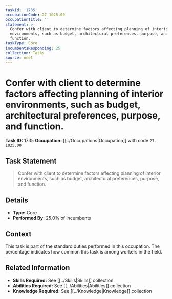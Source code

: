 ```yaml
---
taskId: '1735'
occupationCode: 27-1025.00
occupationTitle: ''
statement: >-
  Confer with client to determine factors affecting planning of interior
  environments, such as budget, architectural preferences, purpose, and
  function.
taskType: Core
incumbentsResponding: 25
collection: Tasks
source: onet
---
```

# Confer with client to determine factors affecting planning of interior environments, such as budget, architectural preferences, purpose, and function.

**Task ID:** 1735
**Occupation:** [[../Occupations|Occupation]] with code `27-1025.00`

## Task Statement

> Confer with client to determine factors affecting planning of interior environments, such as budget, architectural preferences, purpose, and function.

## Details

- **Type:** Core
- **Performed By:** 25.0% of incumbents

## Context

This task is part of the standard duties performed in this occupation. The percentage indicates how common this task is among workers in the field.

## Related Information

- **Skills Required:** See [[../Skills|Skills]] collection
- **Abilities Required:** See [[../Abilities|Abilities]] collection
- **Knowledge Required:** See [[../Knowledge|Knowledge]] collection
